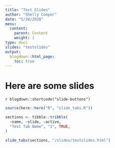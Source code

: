 ```yaml
---
title: "Test Slides"
author: "Shelly Cooper"
date: "5/28/2020"
menu:
  content:
    parent: Content
    weight: 1
type: docs
slides: "testslides"
output:
  blogdown::html_page:
    toc: true
---
```


# Here are some slides

`r blogdown::shortcode("slide-buttons")`

```r

source(here::here("R", "slide_tabs.R"))

sections <- tibble::tribble(
  ~name, ~slide, ~active,
  "Test Tab Name", "1", TRUE,
)

slide_tabs(sections, "/slides/testslides.html")
```

